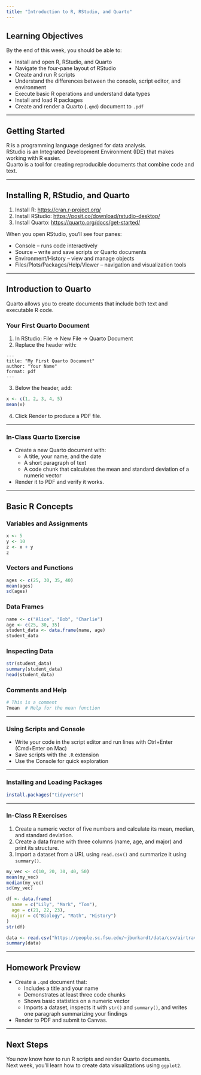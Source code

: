```yaml
---
title: "Introduction to R, RStudio, and Quarto"
---
```


## Learning Objectives

By the end of this week, you should be able to:

-   Install and open R, RStudio, and Quarto
-   Navigate the four-pane layout of RStudio
-   Create and run R scripts
-   Understand the differences between the console, script editor, and environment
-   Execute basic R operations and understand data types
-   Install and load R packages
-   Create and render a Quarto (`.qmd`) document to `.pdf`

------------------------------------------------------------------------

## Getting Started

R is a programming language designed for data analysis.\
RStudio is an Integrated Development Environment (IDE) that makes working with R easier.\
Quarto is a tool for creating reproducible documents that combine code and text.

------------------------------------------------------------------------

## Installing R, RStudio, and Quarto

1.  Install R: <https://cran.r-project.org/>
2.  Install RStudio: <https://posit.co/download/rstudio-desktop/>
3.  Install Quarto: <https://quarto.org/docs/get-started/>

When you open RStudio, you’ll see four panes:

-   Console – runs code interactively
-   Source – write and save scripts or Quarto documents
-   Environment/History – view and manage objects
-   Files/Plots/Packages/Help/Viewer – navigation and visualization tools

------------------------------------------------------------------------

## Introduction to Quarto

Quarto allows you to create documents that include both text and executable R code.

### Your First Quarto Document

1.  In RStudio: File → New File → Quarto Document
2.  Replace the header with:

```         
---
title: "My First Quarto Document"
author: "Your Name"
format: pdf
---
```

3.  Below the header, add:

```r
x <- c(1, 2, 3, 4, 5)
mean(x)
```

4.  Click Render to produce a PDF file.

------------------------------------------------------------------------

### In-Class Quarto Exercise

-   Create a new Quarto document with:
    -   A title, your name, and the date
    -   A short paragraph of text
    -   A code chunk that calculates the mean and standard deviation of a numeric vector
-   Render it to PDF and verify it works.

------------------------------------------------------------------------

## Basic R Concepts

### Variables and Assignments

```r
x <- 5
y <- 10
z <- x + y
z
```

### Vectors and Functions

```r
ages <- c(25, 30, 35, 40)
mean(ages)
sd(ages)
```

### Data Frames

```r
name <- c("Alice", "Bob", "Charlie")
age <- c(25, 30, 35)
student_data <- data.frame(name, age)
student_data
```

### Inspecting Data

```r
str(student_data)
summary(student_data)
head(student_data)
```

### Comments and Help

```r
# This is a comment
?mean  # Help for the mean function
```

------------------------------------------------------------------------

### Using Scripts and Console

-   Write your code in the script editor and run lines with Ctrl+Enter (Cmd+Enter on Mac)
-   Save scripts with the `.R` extension
-   Use the Console for quick exploration

------------------------------------------------------------------------

### Installing and Loading Packages

```r
install.packages("tidyverse")
```

------------------------------------------------------------------------

### In-Class R Exercises

1.  Create a numeric vector of five numbers and calculate its mean, median, and standard deviation.
2.  Create a data frame with three columns (name, age, and major) and print its structure.
3.  Import a dataset from a URL using `read.csv()` and summarize it using `summary()`.

```r
my_vec <- c(10, 20, 30, 40, 50)
mean(my_vec)
median(my_vec)
sd(my_vec)

df <- data.frame(
  name = c("Lily", "Mark", "Tom"),
  age = c(21, 22, 23),
  major = c("Biology", "Math", "History")
)
str(df)

data <- read.csv("https://people.sc.fsu.edu/~jburkardt/data/csv/airtravel.csv")
summary(data)
```

------------------------------------------------------------------------

## Homework Preview

-   Create a `.qmd` document that:
    -   Includes a title and your name
    -   Demonstrates at least three code chunks
    -   Shows basic statistics on a numeric vector
    -   Imports a dataset, inspects it with `str()` and `summary()`, and writes one paragraph summarizing your findings
-   Render to PDF and submit to Canvas.

------------------------------------------------------------------------

## Next Steps

You now know how to run R scripts and render Quarto documents.\
Next week, you’ll learn how to create data visualizations using `ggplot2`.
